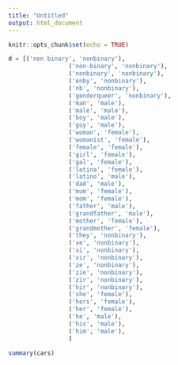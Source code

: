```yaml
---
title: "Untitled"
output: html_document
---
```


```r
knitr::opts_chunk$set(echo = TRUE)
```

```python
d = [('non binary', 'nonbinary'),
                 ('non-binary', 'nonbinary'),
                 ('nonbinary', 'nonbinary'),
                 ('enby', 'nonbinary'),
                 ('nb', 'nonbinary'),
                 ('genderqueer', 'nonbinary'),
                 ('man', 'male'),
                 ('male', 'male'),
                 ('boy', 'male'),
                 ('guy', 'male'),
                 ('woman', 'female'),
                 ('womanist', 'female'),
                 ('female', 'female'),
                 ('girl', 'female'),
                 ('gal', 'female'),
                 ('latina', 'female'),
                 ('latino', 'male'),
                 ('dad', 'male'),
                 ('mum', 'female'),
                 ('mom', 'female'),
                 ('father', 'male'),
                 ('grandfather', 'male'),
                 ('mother', 'female'),
                 ('grandmother', 'female'),
                 ('they', 'nonbinary'),
                 ('xe', 'nonbinary'),
                 ('xi', 'nonbinary'),
                 ('xir', 'nonbinary'),
                 ('ze', 'nonbinary'),
                 ('zie', 'nonbinary'),
                 ('zir', 'nonbinary'),
                 ('hir', 'nonbinary'),
                 ('she', 'female'),
                 ('hers', 'female'),
                 ('her', 'female'),
                 ('he', 'male'),
                 ('his', 'male'),
                 ('him', 'male'),
                 ]
```

```r
summary(cars)
```
